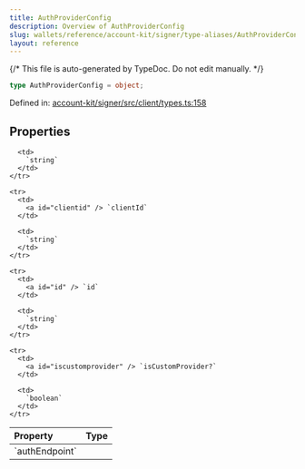 ```yaml
---
title: AuthProviderConfig
description: Overview of AuthProviderConfig
slug: wallets/reference/account-kit/signer/type-aliases/AuthProviderConfig
layout: reference
---
```


{/* This file is auto-generated by TypeDoc. Do not edit manually. */}

```ts
type AuthProviderConfig = object;
```

Defined in: [account-kit/signer/src/client/types.ts:158](https://github.com/alchemyplatform/aa-sdk/blob/153785ddc87beb160382c2bae7dbafa4a66ade9a/account-kit/signer/src/client/types.ts#L158)

## Properties

<table>
  <thead>
    <tr>
      <th align="left">Property</th>
      <th align="left">Type</th>
    </tr>
  </thead>

  <tbody>
    <tr>
      <td>
        <a id="authendpoint" /> `authEndpoint`
      </td>

      <td>
        `string`
      </td>
    </tr>

    <tr>
      <td>
        <a id="clientid" /> `clientId`
      </td>

      <td>
        `string`
      </td>
    </tr>

    <tr>
      <td>
        <a id="id" /> `id`
      </td>

      <td>
        `string`
      </td>
    </tr>

    <tr>
      <td>
        <a id="iscustomprovider" /> `isCustomProvider?`
      </td>

      <td>
        `boolean`
      </td>
    </tr>

  </tbody>
</table>

